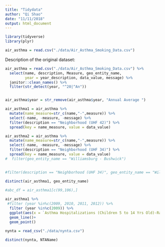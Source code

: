 ```yaml
---
title: "Tidydata"
author: "Qi Shao"
date: "11/11/2018"
output: html_document
---
```


```r
library(tidyverse)
library(plyr)
```

```r
air_asthma = read.csv("./data/Air_Asthma_Smoking_Data.csv")
```

Description of the original dataset:




```r
air_asthma = read.csv("./data/Air_Asthma_Smoking_Data.csv") %>%
  select(name, description, Measure, geo_entity_name,
         year = year_description, data_value, message) %>%
  janitor::clean_names() %>%
  filter(str_detect(year, "^20|^An"))


air_asthma$year = str_remove(air_asthma$year, "Annual Average ")

air_asthma1 = air_asthma %>%
  mutate(name_measure=str_c(name,"-",measure)) %>%
  select(-name, -measure, -message) %>%
  filter(description == "Neighborhood (UHF 42)") %>%
  spread(key = name_measure, value = data_value) 

air_asthma2 = air_asthma %>%
  mutate(name_measure=str_c(name,"-",measure)) %>%
  select(-name, -measure, -message) %>%
  filter(description == "Neighborhood (UHF 34)") %>%
  spread(key = name_measure, value = data_value) 
#  filter(geo_entity_name == "Williamsburg - Bushwick")

  
#filter(description == "Neighborhood (UHF 34)", geo_entity_name == "Williamsburg - Bushwick", year == 2009) %>%
    
distinct(air_asthma1, geo_entity_name)

#abc_df = air_asthma1[c(99,106),]

air_asthma1 %>%
 #filter (year %in%c(2009, 2010, 2011, 2012)) %>%
  filter (year %in%c(2009)) %>%
  ggplot(aes(x = `Asthma Hospitalizations (Children 5 to 14 Yrs Old)-Rate`, y = `Asthma Hospitalizations (Youths and Adults)-Age-Adjusted Rate`, color = year))+
  geom_line()+
  geom_point()
  
nynta = read_csv("./data/nynta.csv")

distinct(nynta, NTAName)

```
